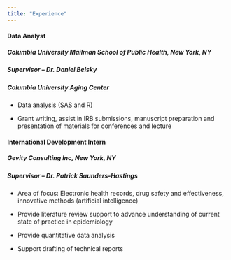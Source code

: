 ```yaml
---
title: "Experience"
---
```


#### **Data Analyst**
##### Columbia University Mailman School of Public Health, New York, NY
##### Supervisor – Dr. Daniel Belsky
##### Columbia University Aging Center

*  Data analysis (SAS and R)

*  Grant writing, assist in IRB submissions, manuscript preparation and presentation of materials for conferences and lecture

#### **International Development Intern**
##### Gevity Consulting Inc, New York, NY
##### Supervisor – Dr. Patrick Saunders-Hastings

* Area of focus: Electronic health records, drug safety and effectiveness, innovative methods (artificial intelligence)

* Provide literature review support to advance understanding of current state of practice in epidemiology

* Provide quantitative data analysis

* Support drafting of technical reports
